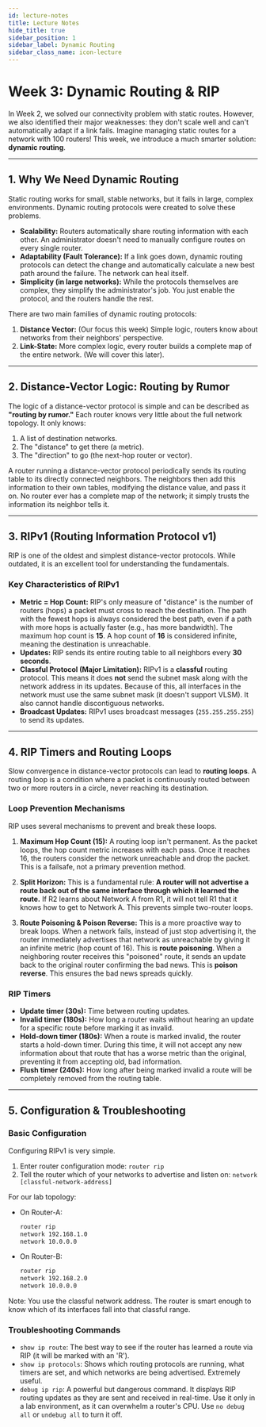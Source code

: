 ```yaml
---
id: lecture-notes 
title: Lecture Notes
hide_title: true
sidebar_position: 1
sidebar_label: Dynamic Routing
sidebar_class_name: icon-lecture
---
```


<ModuleBanner />

# Week 3: Dynamic Routing & RIP

In Week 2, we solved our connectivity problem with static routes. However, we also identified their major weaknesses: they don't scale well and can't automatically adapt if a link fails. Imagine managing static routes for a network with 100 routers! This week, we introduce a much smarter solution: **dynamic routing**.

---

## 1. Why We Need Dynamic Routing

Static routing works for small, stable networks, but it fails in large, complex environments. Dynamic routing protocols were created to solve these problems.

- **Scalability:** Routers automatically share routing information with each other. An administrator doesn't need to manually configure routes on every single router.
- **Adaptability (Fault Tolerance):** If a link goes down, dynamic routing protocols can detect the change and automatically calculate a new best path around the failure. The network can heal itself.
- **Simplicity (in large networks):** While the protocols themselves are complex, they simplify the administrator's job. You just enable the protocol, and the routers handle the rest.

There are two main families of dynamic routing protocols:
1.  **Distance Vector:** (Our focus this week) Simple logic, routers know about networks from their neighbors' perspective.
2.  **Link-State:** More complex logic, every router builds a complete map of the entire network. (We will cover this later).

---

## 2. Distance-Vector Logic: Routing by Rumor

The logic of a distance-vector protocol is simple and can be described as **"routing by rumor."** Each router knows very little about the full network topology. It only knows:
1.  A list of destination networks.
2.  The "distance" to get there (a metric).
3.  The "direction" to go (the next-hop router or vector).

A router running a distance-vector protocol periodically sends its routing table to its directly connected neighbors. The neighbors then add this information to their own tables, modifying the distance value, and pass it on. No router ever has a complete map of the network; it simply trusts the information its neighbor tells it.

---

## 3. RIPv1 (Routing Information Protocol v1)

RIP is one of the oldest and simplest distance-vector protocols. While outdated, it is an excellent tool for understanding the fundamentals.

### Key Characteristics of RIPv1

-   **Metric = Hop Count:** RIP's only measure of "distance" is the number of routers (hops) a packet must cross to reach the destination. The path with the fewest hops is always considered the best path, even if a path with more hops is actually faster (e.g., has more bandwidth). The maximum hop count is **15**. A hop count of **16** is considered infinite, meaning the destination is unreachable.
-   **Updates:** RIP sends its entire routing table to all neighbors every **30 seconds**.
-   **Classful Protocol (Major Limitation):** RIPv1 is a **classful** routing protocol. This means it does **not** send the subnet mask along with the network address in its updates. Because of this, all interfaces in the network must use the same subnet mask (it doesn't support VLSM). It also cannot handle discontiguous networks.
-   **Broadcast Updates:** RIPv1 uses broadcast messages (`255.255.255.255`) to send its updates.

---

## 4. RIP Timers and Routing Loops

Slow convergence in distance-vector protocols can lead to **routing loops**. A routing loop is a condition where a packet is continuously routed between two or more routers in a circle, never reaching its destination.

### Loop Prevention Mechanisms

RIP uses several mechanisms to prevent and break these loops.

1.  **Maximum Hop Count (15):** A routing loop isn't permanent. As the packet loops, the hop count metric increases with each pass. Once it reaches 16, the routers consider the network unreachable and drop the packet. This is a failsafe, not a primary prevention method.

2.  **Split Horizon:** This is a fundamental rule: **A router will not advertise a route back out of the same interface through which it learned the route.** If R2 learns about Network A from R1, it will not tell R1 that it knows how to get to Network A. This prevents simple two-router loops.

3.  **Route Poisoning & Poison Reverse:** This is a more proactive way to break loops. When a network fails, instead of just stop advertising it, the router immediately advertises that network as unreachable by giving it an infinite metric (hop count of 16). This is **route poisoning**. When a neighboring router receives this "poisoned" route, it sends an update back to the original router confirming the bad news. This is **poison reverse**. This ensures the bad news spreads quickly.

### RIP Timers

-   **Update timer (30s):** Time between routing updates.
-   **Invalid timer (180s):** How long a router waits without hearing an update for a specific route before marking it as invalid.
-   **Hold-down timer (180s):** When a route is marked invalid, the router starts a hold-down timer. During this time, it will not accept any new information about that route that has a worse metric than the original, preventing it from accepting old, bad information.
-   **Flush timer (240s):** How long after being marked invalid a route will be completely removed from the routing table.

---

## 5. Configuration & Troubleshooting

### Basic Configuration

Configuring RIPv1 is very simple.

1.  Enter router configuration mode: `router rip`
2.  Tell the router which of your networks to advertise and listen on: `network [classful-network-address]`

For our lab topology:
-   On Router-A:
    ```bash
    router rip
    network 192.168.1.0
    network 10.0.0.0
    ```
-   On Router-B:
    ```bash
    router rip
    network 192.168.2.0
    network 10.0.0.0
    ```
Note: You use the classful network address. The router is smart enough to know which of its interfaces fall into that classful range.

### Troubleshooting Commands

-   `show ip route`: The best way to see if the router has learned a route via RIP (it will be marked with an 'R').
-   `show ip protocols`: Shows which routing protocols are running, what timers are set, and which networks are being advertised. Extremely useful.
-   `debug ip rip`: A powerful but dangerous command. It displays RIP routing updates as they are sent and received in real-time. Use it only in a lab environment, as it can overwhelm a router's CPU. Use `no debug all` or `undebug all` to turn it off.

